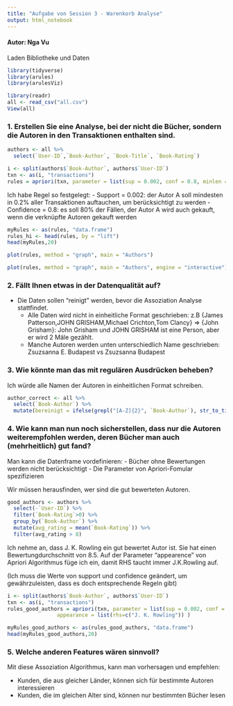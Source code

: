 ```yaml
---
title: "Aufgabe von Session 3 - Warenkorb Analyse"
output: html_notebook
---
```


#### Autor: Nga Vu

Laden Bibliotheke und Daten
```r
library(tidyverse)
library(arules)
library(arulesViz)
```

```r
library(readr)
all <- read_csv("all.csv")
View(all)
```
### 1. Erstellen Sie eine Analyse, bei der nicht die Bücher, sondern die Autoren in den Transaktionen enthalten sind. 

```r
authors <- all %>% 
  select(`User-ID`,`Book-Author`, `Book-Title`, `Book-Rating`)
```


```r
i <- split(authors$`Book-Author`, authors$`User-ID`)
txn <- as(i, "transactions")
rules = apriori(txn, parameter = list(sup = 0.002, conf = 0.8, minlen = 2, maxlen =10, target = "rules"))
```

Ich habe Regel so festgelegt: 
  - Support = 0.002: der Autor A soll mindesten in 0.2% aller Transaktionen auftauchen, um berücksichtigt zu werden
  - Confidence = 0.8: es soll 80% der Fällen, der Autor A wird auch gekauft, wenn die verknüpfte Autoren gekauft werden

```r
myRules <- as(rules, "data.frame")
rules_hi <- head(rules, by = "lift")
head(myRules,20)
```

```r
plot(rules, method = "graph", main = "Authors")
```

```r
plot(rules, method = "graph", main = "Authors", engine = "interactive")
```

### 2. Fällt Ihnen etwas in der Datenqualität auf?
- Die Daten sollen "reinigt" werden, bevor die Assoziation Analyse stattfindet. 
    - Alle Daten wird nicht in einheitliche Format geschrieben: 
    z.B {James Patterson,JOHN GRISHAM,Michael Crichton,Tom Clancy} => {John Grisham}: John Grisham und JOHN GRISHAM ist eine Person, aber er wird 2 Mäle gezählt.
    - Manche Autoren werden unten unterschiedlich Name geschrieben: Zsuzsanna E. Budapest vs Zsuzsanna Budapest

### 3. Wie könnte man das mit regulären Ausdrücken beheben?
Ich würde alle Namen der Autoren in einheitlichen Format schreiben. 

```r
author_correct <- all %>%
  select(`Book-Author`) %>%
  mutate(bereinigt = ifelse(grepl("[A-Z]{2}", `Book-Author`), str_to_title(`Book-Author`),`Book-Author`)) 
```


### 4. Wie kann man nun noch sicherstellen, dass nur die Autoren weiterempfohlen werden, deren Bücher man auch (mehrheitlich) gut fand?

Man kann die Datenframe vordefinieren:
- Bücher ohne Bewertungen werden nicht berücksichtigt
- Die Parameter von Apriori-Fomular spezifizieren

Wir müssen herausfinden, wer sind die gut bewerteten Autoren.
```r
good_authors <- authors %>% 
  select(-`User-ID`) %>% 
  filter(`Book-Rating`>0) %>% 
  group_by(`Book-Author`) %>% 
  mutate(avg_rating = mean(`Book-Rating`)) %>% 
  filter(avg_rating > 8) 
```

Ich nehme an, dass J. K. Rowling ein gut bewertet Autor ist. Sie hat einen Bewertungdurchschnitt von 8.5. Auf der Parameter "appearence" von Apriori Algorithmus füge ich ein, damit RHS taucht immer J.K.Rowling auf.

(Ich muss die Werte von support und confidence geändert, um gewährzuleisten, dass es doch entsprechende Regeln gibt)
```r
i <- split(authors$`Book-Author`, authors$`User-ID`)
txn <- as(i, "transactions")
rules_good_authors = apriori(txn, parameter = list(sup = 0.002, conf = 0.2, minlen = 2, maxlen =10, target = "rules"),
                appearance = list(rhs=c("J. K. Rowling")) )
```

```r
myRules_good_authors <- as(rules_good_authors, "data.frame")
head(myRules_good_authors,20)
```
   
### 5. Welche anderen Features wären sinnvoll?

Mit diese Assoziation Algorithmus, kann man vorhersagen und empfehlen:

- Kunden, die aus gleicher Länder, können sich für bestimmte Autoren interessieren
- Kunden, die im gleichen Alter sind, können nur bestimmten Bücher lesen
    
    
    
    
    